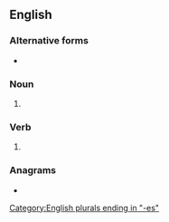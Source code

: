 ==English==

===Alternative forms===
* {{l|en|mangos}}

===Noun===
{{head|en|noun plural form}}

# {{plural of|mango|lang=en}}

===Verb===
{{head|en|verb form}}

# {{en-third-person singular of|mango}}

===Anagrams===
* {{anagrams|en|a=aegmnos|nagsome}}

[[Category:English plurals ending in "-es"]]